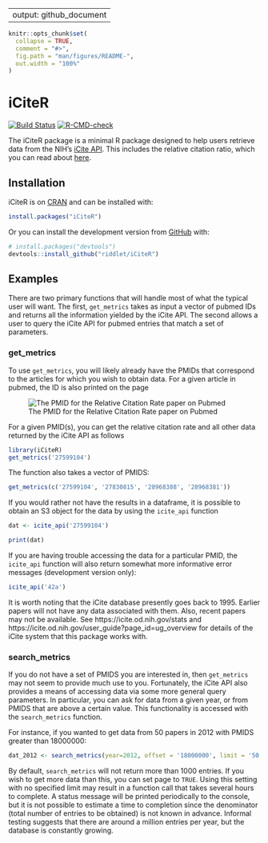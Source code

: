 
---
output: github_document
---

<!-- README.md is generated from README.Rmd. Please edit that file -->

```r
knitr::opts_chunk$set(
  collapse = TRUE,
  comment = "#>",
  fig.path = "man/figures/README-",
  out.width = "100%"
)
```
# iCiteR

<!-- badges: start -->
[![Build Status](https://travis-ci.org/riddlet/iCiteR.svg?branch=master)](https://travis-ci.org/riddlet/iCiteR)
[![R-CMD-check](https://github.com/riddlet/iCiteR/actions/workflows/R-CMD-check.yaml/badge.svg)](https://github.com/riddlet/iCiteR/actions/workflows/R-CMD-check.yaml)
<!-- badges: end -->

The iCiteR package is a minimal R package designed to help users retrieve data from the NIH's [iCite API](https://icite.od.nih.gov/api). This includes the relative citation ratio, which you can read about [here](https://journals.plos.org/plosbiology/article?id=10.1371/journal.pbio.1002541).

## Installation

iCiteR is on [CRAN](https://CRAN.R-project.org) and can be installed with:

``` r
install.packages("iCiteR")
```

Or you can install the development version from [GitHub](https://github.com/) with:

``` r
# install.packages("devtools")
devtools::install_github("riddlet/iCiteR")
```
## Examples

There are two primary functions that will handle most of what the typical user will want. The first, `get_metrics` takes as input a vector of pubmed IDs and returns all the information yielded by the iCite API. The second allows a user to query the iCite API for pubmed entries that match a set of parameters.

### get_metrics
To use `get_metrics`, you will likely already have the PMIDs that correspond to the articles for which you wish to obtain data. For a given article in pubmed, the ID is also printed on the page

![The PMID for the Relative Citation Rate paper on Pubmed](vignettes/RCR_PMID.jpg)

For a given PMID(s), you can get the relative citation rate and all other data returned by the iCite API as follows

```r
library(iCiteR)
get_metrics('27599104')
```

The function also takes a vector of PMIDS:

```r
get_metrics(c('27599104', '27830815', '28968388', '28968381'))
```

If you would rather not have the results in a dataframe, it is possible to obtain an S3 object for the data by using the `icite_api` function

```r
dat <- icite_api('27599104')

print(dat)
```

If you are having trouble accessing the data for a particular PMID, the `icite_api` function will also return somewhat more informative error messages (development version only):

```r
icite_api('42a')
```

It is worth noting that the iCite database presently goes back to 1995. Earlier papers will not have any data associated with them. Also, recent papers may not be available. See https://icite.od.nih.gov/stats and https://icite.od.nih.gov/user_guide?page_id=ug_overview for details of the iCite system that this package works with.

### search_metrics
If you do not have a set of PMIDS you are interested in, then `get_metrics` may not seem to provide much use to you. Fortunately, the iCite API also provides a means of accessing data via some more general query parameters. In particular, you can ask for data from a given year, or from PMIDS that are above a certain value. This functionality is accessed with the `search_metrics` function.

For instance, if you wanted to get data from 50 papers in 2012 with PMIDS greater than 18000000:

```r
dat_2012 <- search_metrics(year=2012, offset = '18000000', limit = '50')
```

By default, `search_metrics` will not return more than 1000 entries. If you wish to get more data than this, you can set page to `TRUE`. Using this setting with no specified limit may result in a function call that takes several hours to complete. A status message will be printed periodically to the console, but it is not possible to estimate a time to completion since the denominator (total number of entries to be obtained) is not known in advance. Informal testing suggests that there are around a million entries per year, but the database is constantly growing.
